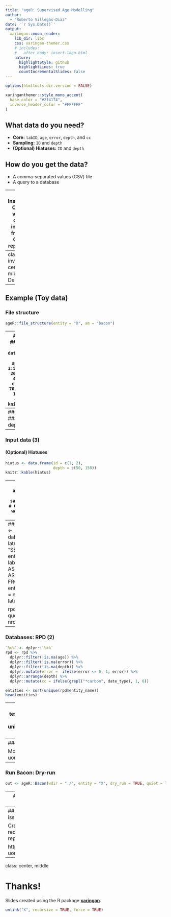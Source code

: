 ```yaml
---
title: "ageR: Supervised Age Modelling"
author: 
  - "Roberto Villegas-Diaz"
date: '`r Sys.Date()`'
output:
  xaringan::moon_reader:
    lib_dir: libs
    css: xaringan-themer.css
    # includes:
    #   after_body: insert-logo.html
    nature:
      highlightStyle: github
      highlightLines: true
      countIncrementalSlides: false
---
```


```r
options(htmltools.dir.version = FALSE)
```

```r
xaringanthemer::style_mono_accent(
  base_color = "#2f4174",
  inverse_header_color = "#FFFFFF"
)
```
## What data do you need?
- __Core:__ `labID`, `age`, `error`, `depth`, and `cc`
- __Sampling:__ `ID` and `depth`
- __(Optional) Hiatuses:__ `ID` and `depth`

## How do you get the data?
- A comma-separated values (CSV) file
- A query to a database

---
## Installation
Current version can be installed from the GitHub repository:
```r
install.packages("remotes")
remotes::install_github("special-uor/ageR")
```

To verify you are running the latest version, run the following command:
```r
?ageR
```

---
class: inverse, center, middle
# Demo

---
## Example (Toy data)
### File structure
```r
ageR::file_structure(entity = "X", am = "bacon")
```

---
### Input data
#### Core data
```r
core <- data.frame(labID = paste0("X", sprintf("%03d", 1:5)),
                   age = c(50, 200, 1150, 2060, 4050),
                   error = c(10, 15, 5, 1, 70),
                   depth = c(5, 100, 230, 300, 450),
                   cc = 1)
knitr::kable(core)
```

---
### Input data (2)
#### Sampling depths
```r
sample_depths <- data.frame(id = 1:100,
                            depth = seq(0, 500, length.out = 100))
knitr::kable(head(sample_depths))
```

---
### Input data (3)
#### (Optional) Hiatuses
```r
hiatus <- data.frame(id = c(1, 2),
                     depth = c(50, 150))
knitr::kable(hiatus)
```
---
### Input data (4)
```r
ageR::create_input(data = list(sample_depths = sample_depths, 
                               core = core,
                               # Optional
                               hiatus = hiatus), 
                   wdir = "./", 
                   entity = "X",
                   am = "bacon")
```
---
### Databases: RPD
```r
conn <- dabr::open_conn_mysql("RPD-latest")
query <- paste0(
"SELECT entity_name,
       entity.ID_ENTITY as entity_id,
	     lab_number AS labID,
       age_C14 AS age,
       error,
       avg_depth*100 AS depth,
       date_type,
       thickness
FROM date_info INNER JOIN entity
    ON date_info.ID_ENTITY = entity.ID_ENTITY
WHERE latitude >= 45")

rpd <- dabr::select(conn, query, quiet = TRUE)
nrow(rpd)
```

---
### Databases: RPD (2)
```r
`%>%` <- dplyr::`%>%`
rpd <- rpd %>%
  dplyr::filter(!is.na(age)) %>%
  dplyr::filter(!is.na(error)) %>%
  dplyr::filter(!is.na(depth)) %>%
  dplyr::mutate(error =  ifelse(error <= 0, 1, error)) %>%
  dplyr::arrange(depth) %>%
  dplyr::mutate(cc = ifelse(grepl("*carbon", date_type), 1, 0))

entities <- sort(unique(rpd$entity_name))
head(entities)
```

---
### Databases: RPD (3)
```r
test_entity <- "Burnt Knob core 1"
test_entity_id <- unique(rpd$entity_id[rpd$entity_name == test_entity])

# Extract sampling depths
query <- paste0("SELECT ID_SAMPLE AS id, sample_depth*100 AS depth
                 FROM sample
                 WHERE ID_ENTITY = ", test_entity_id)
sample_tb <- dabr::select(conn, query, quiet = TRUE)
sample_tb <- sample_tb %>%
  dplyr::filter(depth != -9999)

# Extract core data
my_core <- rpd[rpd$entity_name == test_entity, 
               c("labID", "age", "error", "depth", "cc")]

# Create input
ageR::create_input(data = list(core = my_core, 
                               sample_depths = sample_tb), 
                   wdir = "./", 
                   entity = test_entity)
```
---
### Run Bacon
```r
ageR::Bacon(wdir = "./", 
            entity = "X", 
            # Optional parameters
            cpus = 1,
            postbomb = 0,
            cc = 0,
            seed = NA,
            alt_depths = NULL,
            quiet = FALSE,
            acc_step = 5,
            acc_lower = NULL,
            acc_upper = NULL,
            thick_step = 5,
            thick_lower = NULL,
            thick_upper = NULL,
            dry_run = FALSE,
            ...)
```

More details: https://special-uor.github.io/ageR/reference/Bacon
---
### Run Bacon: Dry-run
```r
out <- ageR::Bacon(wdir = "./", entity = "X", dry_run = TRUE, quiet = TRUE)
```
---
### Run Bacon: Mixed calibration curves
```r
ccdir <- "./ccurves"
ageR::mix_curves(proportion = 0.5, 
                 cc1 = 1, 
                 cc = 3, 
                 name = "neotropics.14C", 
                 dirname = ccdir)
```

```r
out <- ageR::Bacon(wdir = "./", 
                   entity = "X", 
                   cc4 = "neotropics.14C", 
                   ccdir = ccdir)
```
---
## Wishlist (aka GitHub issues)

Create new "Issues" to request new features, report an error, etc.

https://github.com/special-uor/ageR/issues

---
class: center, middle

# Thanks!

Slides created using the R package [**xaringan**](https://github.com/yihui/xaringan).

```r
unlink("X", recursive = TRUE, force = TRUE)
```
